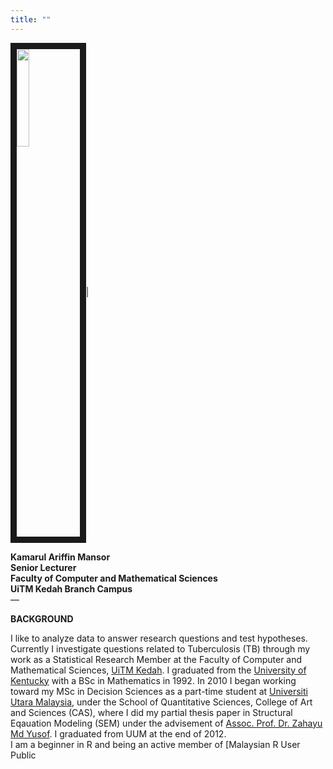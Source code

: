 ---
title: ""
---
  
<link rel="stylesheet" href="styles.css" type="text/css">
    

<img src="images/profile1.jpeg" style="width:20%; border:10px solid" align="center">|  
 
**Kamarul Ariffin Mansor**  
**Senior Lecturer**  
**Faculty of Computer and Mathematical Sciences**  
**UiTM Kedah Branch Campus**  
---  
      
**BACKGROUND** 
 
I like to analyze data to answer research questions and test hypotheses. Currently I investigate questions related to Tuberculosis (TB) through my work as a Statistical Research Member at the Faculty of Computer and Mathematical Sciences, [UiTM Kedah](https://kedah.uitm.edu.my/v1/faculties-a-academic-centres/computer-a-mathematical-sciences).
I graduated from the [University of Kentucky](https://math.as.uky.edu/) with a BSc in Mathematics in 1992. In 2010 I began working toward my MSc in Decision Sciences as a part-time student at [Universiti Utara Malaysia](http://www.sqs.uum.edu.my/index.php/en/), under the School of Quantitative Sciences, College of Art and Sciences (CAS), where I did my partial thesis paper in Structural Eqauation Modeling (SEM) under the advisement of [Assoc. Prof. Dr. Zahayu Md Yusof](http://expertise.uum.edu.my/DOE/doe_view.aspx?ad_doe=zahayu). I graduated from UUM at the end of 2012.  
I am a beginner in R and being an active member of [Malaysian R User Public 
